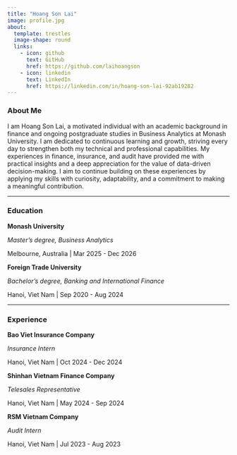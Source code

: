 ```yaml
---
title: "Hoang Son Lai"
image: profile.jpg
about:
  template: trestles
  image-shape: round
  links:
    - icon: github
      text: GitHub
      href: https://github.com/laihoangson
    - icon: linkedin
      text: LinkedIn
      href: https://linkedin.com/in/hoang-son-lai-92ab19282
---
```


### About Me

I am Hoang Son Lai, a motivated individual with an academic background in finance and ongoing postgraduate studies in Business Analytics at Monash University. I am dedicated to continuous learning and growth, striving every day to strengthen both my technical and professional capabilities. My experiences in finance, insurance, and audit have provided me with practical insights and a deep appreciation for the value of data-driven decision-making. I aim to continue building on these experiences by applying my skills with curiosity, adaptability, and a commitment to making a meaningful contribution.

---

### Education

**Monash University**  

*Master's degree, Business Analytics*

Melbourne, Australia | Mar 2025 - Dec 2026

**Foreign Trade University**  

*Bachelor's degree, Banking and International Finance*

Hanoi, Viet Nam | Sep 2020 - Aug 2024

---

### Experience

**Bao Viet Insurance Company**  

*Insurance Intern*

Hanoi, Viet Nam | Oct 2024 - Dec 2024

**Shinhan Vietnam Finance Company**

*Telesales Representative*

Hanoi, Viet Nam | May 2024 - Sep 2024

**RSM Vietnam Company**  

*Audit Intern*

Hanoi, Viet Nam | Jul 2023 - Aug 2023

```{=html}
<style>
  .quarto-about-trestles .about-left,
  .quarto-about-trestles .about-contents {
    background-color: #eaf2ff !important; 
  }
  
  .quarto-about-trestles .about-entity {
    padding: 0 !important;
    box-shadow: 0 4px 12px rgba(0,0,0,.08) !important;
  }
  
  .quarto-about-trestles .about-left > .about-image,
  .quarto-about-trestles .about-left > .about-name,
  .quarto-about-trestles .about-left > .about-links,
  .quarto-about-trestles .about-contents {
      padding: 2.5rem !important;
  }

  .quarto-about-trestles .about-image img {
    border-radius: 50% !important;
    width: 220px !important;
    height: 220px !important;
    object-fit: cover !important;
    border: 6px solid white !important;
    box-shadow: 0 4px 12px rgba(0,0,0,.1) !important;
  }

  .quarto-about-trestles .about-name,
  .quarto-about-trestles .about-contents h3,
  .quarto-about-trestles .about-contents h2 {
    color: #0056b3 !important;
  }
</style>
```
